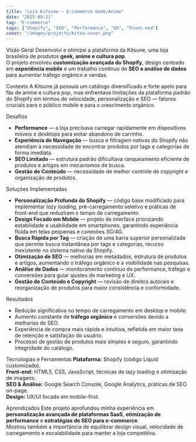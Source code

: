 ```yaml
---
title: "Loja Kitsune – E-commerce Geek/Anime"
date: "2025-09-21"
tag: "E-commerce"
tags: ["Shopify", "SEO", "Performance", "UX", "Front-end"]
cover: "/images/projects/kitsu-cover.png"
---
```



<Column gap="xl">

  <Heading as="h1">Visão Geral</Heading>
  <Text>
    Desenvolvi e otimizei a plataforma da 
    <SmartLink href="https://kitsu.com.br" target="_blank">Kitsune</SmartLink>, 
    uma loja brasileira de produtos <strong>geek, anime e cultura pop</strong>.  
    O projeto envolveu **customização avançada do Shopify**, 
    design centrado em <strong>experiência mobile</strong> e um trabalho contínuo de 
    <strong>SEO e análise de dados</strong> para aumentar tráfego orgânico e vendas.
  </Text>

  <Heading as="h1">Contexto</Heading>
  <Text>
    A Kitsune já possuía um catálogo diversificado e forte apelo para fãs de anime e cultura pop, 
    mas enfrentava limitações da plataforma padrão do Shopify em termos de 
    velocidade, personalização e SEO — fatores cruciais para o público mobile e para o crescimento orgânico.
  </Text>

  <Heading as="h1">Desafios</Heading>
  <ul>
    <li><strong>Performance</strong> — a loja precisava carregar rapidamente em dispositivos móveis e desktops para evitar abandono de carrinho.</li>
    <li><strong>Experiência de Navegação</strong> — busca e filtragem nativas do Shopify não atendiam à necessidade de encontrar produtos por tags e categorias de forma imediata.</li>
    <li><strong>SEO Limitado</strong> — estrutura padrão dificultava ranqueamento eficiente de produtos e artigos em mecanismos de busca.</li>
    <li><strong>Gestão de Conteúdo</strong> — necessidade de melhor controle de copyright e organização de produtos.</li>
  </ul>

  <Heading as="h1">Soluções Implementadas</Heading>
  <ul>
    <li>
      <strong>Personalização Profunda do Shopify</strong> — código base modificado para implementar 
      <em>lazy loading</em>, pré-carregamento seletivo e práticas de front-end que reduziram o tempo de carregamento.
    </li>
    <li>
      <strong>Design Focado em Mobile</strong> — projeto de interface priorizando estabilidade e usabilidade em smartphones,
      garantindo experiência fluida em telas pequenas e conexões 3G/4G.
    </li>
    <li>
      <strong>Busca Rápida por Tag</strong> — criação de uma barra superior personalizada que permite 
      busca instantânea por tags e categorias, recurso inexistente no sistema nativo da Shopify.
    </li>
    <li>
      <strong>Otimização de SEO</strong> — melhorias em metadados, estrutura de produtos e artigos, 
      aumentando o tráfego orgânico e a visibilidade nas pesquisas.
    </li>
    <li>
      <strong>Análise de Dados</strong> — monitoramento contínuo de performance, 
      tráfego e conversões para guiar ajustes de marketing e UX.
    </li>
    <li>
      <strong>Gestão de Conteúdo e Copyright</strong> — revisão de direitos autorais e 
      reorganização de produtos para maior consistência e conformidade.
    </li>
  </ul>

  <Heading as="h1">Resultados</Heading>
  <ul>
    <li>Redução significativa no tempo de carregamento em desktop e mobile.</li>
    <li>Aumento constante de <strong>tráfego orgânico</strong> e conversões devido a melhorias de SEO.</li>
    <li>Experiência de compra mais rápida e intuitiva, refletida em maior taxa de retenção e satisfação do usuário.</li>
    <li>Processo de gestão de produtos mais simples e seguro, garantindo integridade do catálogo.</li>
  </ul>

  <Heading as="h1">Tecnologias e Ferramentas</Heading>
  <Text>
    <strong>Plataforma:</strong> Shopify (código Liquid customizado).  
    <strong>Front-end:</strong> HTML5, CSS, JavaScript, técnicas de lazy loading e otimização de imagens.  
    <strong>SEO & Análise:</strong> Google Search Console, Google Analytics, práticas de SEO on-page.  
    <strong>Design:</strong> UX/UI focado em mobile-first.
  </Text>

  <Heading as="h1">Aprendizados</Heading>
  <Text>
    Este projeto aprofundou minha experiência em 
    <strong>personalização avançada de plataformas SaaS</strong>, 
    <strong>otimização de performance</strong> e 
    <strong>estratégias de SEO para e-commerce</strong>.  
    Mostrou também a importância de equilibrar design visual, 
    velocidade de carregamento e escalabilidade para manter a loja competitiva.
  </Text>

  <Media
    src="/images/projects/kitsu-preview.png"
    alt="Interface otimizada da Loja Kitsune"
    radius="m"
  />

</Column>
